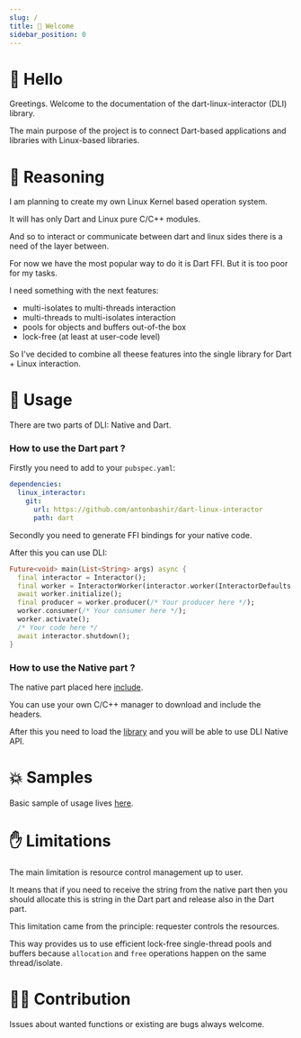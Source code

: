 ```yaml
---
slug: /
title: 👋 Welcome
sidebar_position: 0
---
```


# 👋 Hello

Greetings. Welcome to the documentation of the dart-linux-interactor (DLI) library.

The main purpose of the project is to connect Dart-based applications and libraries with Linux-based libraries.

# 🧠 Reasoning

I am planning to create my own Linux Kernel based operation system.

It will has only Dart and Linux pure C/C++ modules. 

And so to interact or communicate between dart and linux sides there is a need of the layer between.

For now we have the most popular way to do it is Dart FFI. But it is too poor for my tasks.

I need something with the next features:
* multi-isolates to multi-threads interaction
* multi-threads to multi-isolates interaction
* pools for objects and buffers out-of-the box
* lock-free (at least at user-code level)

So I've decided to combine all theese features into the single library for Dart + Linux interaction.

# 🔨 Usage

There are two parts of DLI: Native and Dart. 

### How to use the Dart part ?

Firstly you need to add to your `pubspec.yaml`:

```yaml
dependencies:
  linux_interactor:
    git:
      url: https://github.com/antonbashir/dart-linux-interactor
      path: dart
```

Secondly you need to generate FFI bindings for your native code.

After this you can use DLI:

```dart
Future<void> main(List<String> args) async {
  final interactor = Interactor();
  final worker = InteractorWorker(interactor.worker(InteractorDefaults.worker()));
  await worker.initialize();
  final producer = worker.producer(/* Your producer here */);
  worker.consumer(/* Your consumer here */);
  worker.activate();
  /* Your code here */ 
  await interactor.shutdown();
}
```

### How to use the Native part ?

The native part placed here [include](https://github.com/antonbashir/dart-linux-interactor/tree/main/native/include).

You can use your own C/C++ manager to download and include the headers.

After this you need to load the [library](https://github.com/antonbashir/dart-linux-interactor/blob/main/dart/native/libinteractor.so) and you will be able to use DLI Native API.

# 💥 Samples

Basic sample of usage lives [here](https://github.com/antonbashir/dart-linux-sample). 

# ✋ Limitations

The main limitation is resource control management up to user. 

It means that if you need to receive the string from the native part then you should allocate this is string in the Dart part and release also in the Dart part.

This limitation came from the principle: requester controls the resources. 

This way provides us to use efficient lock-free single-thread pools and buffers because `allocation` and `free` operations happen on the same thread/isolate.


# 👨‍💻 Contribution

Issues about wanted functions or existing are bugs always welcome.